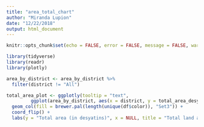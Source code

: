 ```yaml
---
title: "area_total_chart"
author: "Miranda Lupion"
date: "12/22/2018"
output: html_document
---
```


```r
knitr::opts_chunk$set(echo = FALSE, error = FALSE, message = FALSE, warning = FALSE)

library(tidyverse)
library(readr)
library(plotly)
```

```r

area_by_district <- area_by_district %>%
  filter(district != "All")

total_area_plot <- ggplotly(tooltip = "text", 
         ggplot(area_by_district, aes(x = district, y = total_area_desyatin, text = total_area_desyatin)) +
  geom_col(fill = brewer.pal(length(unique(df$color)), "Set3")) +
  coord_flip() +
  labs(y = "Total area (in desyatins)", x = NULL, title = "Total land area by district for Kostroma Guberniia") 
  
```

